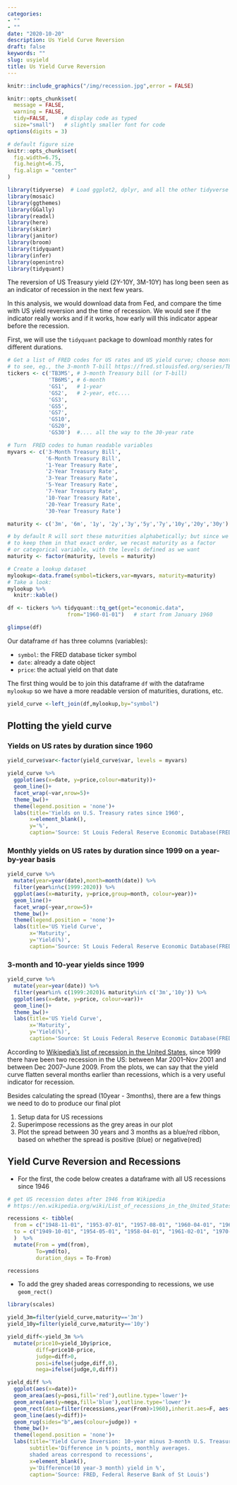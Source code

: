 ```yaml
---
categories:
- ""
- ""
date: "2020-10-20"
description: Us Yield Curve Reversion
draft: false
keywords: ""
slug: usyield
title: Us Yield Curve Reversion
---
```


```r
knitr::include_graphics("/img/recession.jpg",error = FALSE)
```


```r
knitr::opts_chunk$set(
  message = FALSE, 
  warning = FALSE, 
  tidy=FALSE,     # display code as typed
  size="small")   # slightly smaller font for code
options(digits = 3)

# default figure size
knitr::opts_chunk$set(
  fig.width=6.75, 
  fig.height=6.75,
  fig.align = "center"
)
```


```r
library(tidyverse)  # Load ggplot2, dplyr, and all the other tidyverse packages
library(mosaic)
library(ggthemes)
library(GGally)
library(readxl)
library(here)
library(skimr)
library(janitor)
library(broom)
library(tidyquant)
library(infer)
library(openintro)
library(tidyquant)
```

The reversion of US Treasury yield (2Y-10Y, 3M-10Y) has long been seen as an indicator of recession in the next few years. 

In this analysis, we would download data from Fed, and compare the time with US yield reversion and the time of recession. We would see if the indicator really works and if it works, how early will this indicator appear before the recession.



First, we will use the `tidyquant` package to download monthly rates for different durations. 

```r
# Get a list of FRED codes for US rates and US yield curve; choose monthly frequency
# to see, eg., the 3-month T-bill https://fred.stlouisfed.org/series/TB3MS
tickers <- c('TB3MS', # 3-month Treasury bill (or T-bill)
             'TB6MS', # 6-month
             'GS1',   # 1-year
             'GS2',   # 2-year, etc....
             'GS3',
             'GS5',
             'GS7',
             'GS10',
             'GS20',
             'GS30')  #.... all the way to the 30-year rate

# Turn  FRED codes to human readable variables
myvars <- c('3-Month Treasury Bill',
            '6-Month Treasury Bill',
            '1-Year Treasury Rate',
            '2-Year Treasury Rate',
            '3-Year Treasury Rate',
            '5-Year Treasury Rate',
            '7-Year Treasury Rate',
            '10-Year Treasury Rate',
            '20-Year Treasury Rate',
            '30-Year Treasury Rate')

maturity <- c('3m', '6m', '1y', '2y','3y','5y','7y','10y','20y','30y')

# by default R will sort these maturities alphabetically; but since we want
# to keep them in that exact order, we recast maturity as a factor 
# or categorical variable, with the levels defined as we want
maturity <- factor(maturity, levels = maturity)

# Create a lookup dataset
mylookup<-data.frame(symbol=tickers,var=myvars, maturity=maturity)
# Take a look:
mylookup %>% 
  knitr::kable()

df <- tickers %>% tidyquant::tq_get(get="economic.data", 
                   from="1960-01-01")   # start from January 1960

glimpse(df)
```

Our dataframe `df` has three columns (variables):

- `symbol`: the FRED database ticker symbol
- `date`: already a date object
- `price`: the actual yield on that date

The first thing would be to join this dataframe `df` with the dataframe `mylookup` so we have a more readable version of maturities, durations, etc.


```r

yield_curve <-left_join(df,mylookup,by="symbol") 
```

## Plotting the yield curve


### Yields on US rates by duration since 1960
```r
yield_curve$var<-factor(yield_curve$var, levels = myvars)

```

```r
yield_curve %>% 
  ggplot(aes(x=date, y=price,colour=maturity))+
  geom_line()+
  facet_wrap(~var,nrow=5)+
  theme_bw()+
  theme(legend.position = 'none')+
  labs(title='Yields on U.S. Treasury rates since 1960',
       x=element_blank(),
       y='%',
       caption='Source: St Louis Federal Reserve Economic Database(FRED)')

```

### Monthly yields on US rates by duration since 1999 on a year-by-year basis

```r
yield_curve %>% 
  mutate(year=year(date),month=month(date)) %>% 
  filter(year%in%c(1999:2020)) %>% 
  ggplot(aes(x=maturity, y=price,group=month, colour=year))+
  geom_line()+
  facet_wrap(~year,nrow=5)+
  theme_bw()+
  theme(legend.position = 'none')+
  labs(title='US Yield Curve',
       x='Maturity',
       y='Yield(%)',
       caption='Source: St Louis Federal Reserve Economic Database(FRED)')
```

### 3-month and 10-year yields since 1999
```r
yield_curve %>% 
  mutate(year=year(date)) %>% 
  filter(year%in% c(1999:2020)& maturity%in% c('3m','10y')) %>% 
  ggplot(aes(x=date, y=price, colour=var))+
  geom_line()+
  theme_bw()+
  labs(title='US Yield Curve',
       x='Maturity',
       y='Yield(%)',
       caption='Source: St Louis Federal Reserve Economic Database(FRED)')
```

According to [Wikipedia's list of recession in the United States](https://en.wikipedia.org/wiki/List_of_recessions_in_the_United_States), since 1999 there have been two recession in the US: between Mar 2001–Nov 2001 and between Dec 2007–June 2009. From the plots, we can say that the yield curve flatten several months earlier than recessions, which is a very useful indicator for recession. 


Besides calculating the spread (10year - 3months), there are a few things we need to do to produce our final plot

1. Setup data for US recessions
1. Superimpose recessions as the grey areas in our plot
1. Plot the spread between 30 years and 3 months as a blue/red ribbon, based on whether the spread is positive (blue) or negative(red)

## Yield Curve Reversion and Recessions

- For the first, the code below creates a dataframe with all US recessions since 1946

```r

# get US recession dates after 1946 from Wikipedia 
# https://en.wikipedia.org/wiki/List_of_recessions_in_the_United_States

recessions <- tibble(
  from = c("1948-11-01", "1953-07-01", "1957-08-01", "1960-04-01", "1969-12-01", "1973-11-01", "1980-01-01","1981-07-01", "1990-07-01", "2001-03-01", "2007-12-01"),  
  to = c("1949-10-01", "1954-05-01", "1958-04-01", "1961-02-01", "1970-11-01", "1975-03-01", "1980-07-01", "1982-11-01", "1991-03-01", "2001-11-01", "2009-06-01") 
  )  %>% 
  mutate(From = ymd(from), 
         To=ymd(to),
         duration_days = To-From)

recessions
```

- To add the grey shaded areas corresponding to recessions, we use `geom_rect()`

```r
library(scales)
```

```r
yield_3m=filter(yield_curve,maturity=='3m')
yield_10y=filter(yield_curve,maturity=='10y')

yield_diff<-yield_3m %>% 
  mutate(price10=yield_10y$price,
         diff=price10-price,
         judge=diff>0,
         posi=ifelse(judge,diff,0),
         nega=ifelse(judge,0,diff)) 

yield_diff %>% 
  ggplot(aes(x=date))+
  geom_area(aes(y=posi,fill='red'),outline.type='lower')+
  geom_area(aes(y=nega,fill='blue'),outline.type='lower')+
  geom_rect(data=filter(recessions,year(From)>1960),inherit.aes=F, aes(xmin=From, xmax=To, ymin=-Inf, ymax=+Inf), fill='grey', alpha=0.5)+
  geom_line(aes(y=diff))+
  geom_rug(sides="b",aes(colour=judge)) +
  theme_bw()+
  theme(legend.position = 'none')+
  labs(title='Yield Curve Inversion: 10-year minus 3-month U.S. Treasury rates',
       subtitle='Difference in % points, monthly averages.
       shaded areas correspond to recessions',
       x=element_blank(),
       y='Difference(10 year-3 month) yield in %',
       caption='Source: FRED, Federal Reserve Bank of St Louis')
```
